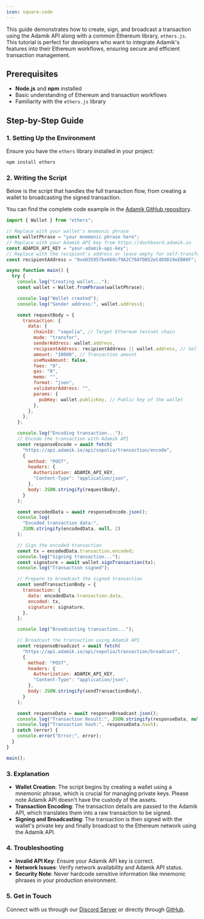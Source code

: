 ```yaml
---
icon: square-code
---
```


This guide demonstrates how to create, sign, and broadcast a transaction using the Adamik API along with a common Ethereum library, `ethers.js`. This tutorial is perfect for developers who want to integrate Adamik's features into their Ethereum workflows, ensuring secure and efficient transaction management.

## Prerequisites

- **Node.js** and **npm** installed
- Basic understanding of Ethereum and transaction workflows
- Familiarity with the `ethers.js` library

## Step-by-Step Guide

### 1. Setting Up the Environment

Ensure you have the `ethers` library installed in your project:

```bash
npm install ethers
```

### 2. Writing the Script

Below is the script that handles the full transaction flow, from creating a wallet to broadcasting the signed transaction.

You can find the complete code example in the [Adamik GitHub repository](https://github.com/AdamikHQ/adamik-link/blob/main/test/docs/ethereum.spec.ts).

```javascript
import { Wallet } from "ethers";

// Replace with your wallet's mnemonic phrase
const walletPhrase = "your mnemonic phrase here";
// Replace with your Adamik API key from https://dashboard.adamik.io
const ADAMIK_API_KEY = "your-adamik-api-key";
// Replace with the recipient's address or leave empty for self-transfer
const recipientAddress = "0xeD35957be660cf9A2C768fDB52eC4D9D19eEB80F";

async function main() {
  try {
    console.log("Creating wallet...");
    const wallet = Wallet.fromPhrase(walletPhrase);

    console.log("Wallet created");
    console.log("Sender address:", wallet.address);

    const requestBody = {
      transaction: {
        data: {
          chainId: "sepolia", // Target Ethereum testnet chain
          mode: "transfer",
          senderAddress: wallet.address,
          recipientAddress: recipientAddress || wallet.address, // Self-send if no recipient
          amount: "10000", // Transaction amount
          useMaxAmount: false,
          fees: "0",
          gas: "0",
          memo: "",
          format: "json",
          validatorAddress: "",
          params: {
            pubKey: wallet.publicKey, // Public key of the wallet
          },
        },
      },
    };

    console.log("Encoding transaction...");
    // Encode the transaction with Adamik API
    const responseEncode = await fetch(
      "https://api.adamik.io/api/sepolia/transaction/encode",
      {
        method: "POST",
        headers: {
          Authorization: ADAMIK_API_KEY,
          "Content-Type": "application/json",
        },
        body: JSON.stringify(requestBody),
      }
    );

    const encodedData = await responseEncode.json();
    console.log(
      "Encoded transaction data:",
      JSON.stringify(encodedData, null, 2)
    );

    // Sign the encoded transaction
    const tx = encodedData.transaction.encoded;
    console.log("Signing transaction...");
    const signature = await wallet.signTransaction(tx);
    console.log("Transaction signed");

    // Prepare to broadcast the signed transaction
    const sendTransactionBody = {
      transaction: {
        data: encodedData.transaction.data,
        encoded: tx,
        signature: signature,
      },
    };

    console.log("Broadcasting transaction...");

    // Broadcast the transaction using Adamik API
    const responseBroadcast = await fetch(
      "https://api.adamik.io/api/sepolia/transaction/broadcast",
      {
        method: "POST",
        headers: {
          Authorization: ADAMIK_API_KEY,
          "Content-Type": "application/json",
        },
        body: JSON.stringify(sendTransactionBody),
      }
    );

    const responseData = await responseBroadcast.json();
    console.log("Transaction Result:", JSON.stringify(responseData, null, 2));
    console.log("Transaction hash:", responseData.hash);
  } catch (error) {
    console.error("Error:", error);
  }
}

main();
```

### 3. Explanation

- **Wallet Creation**: The script begins by creating a wallet using a mnemonic phrase, which is crucial for managing private keys. Please note Adamik API doesn't have the custody of the assets.
- **Transaction Encoding**: The transaction details are passed to the Adamik API, which translates them into a raw transaction to be signed.
- **Signing and Broadcasting**: The transaction is then signed with the wallet's private key and finally broadcast to the Ethereum network using the Adamik API.

### 4. Troubleshooting

- **Invalid API Key**: Ensure your Adamik API key is correct.
- **Network Issues**: Verify network availability and Adamik API status.
- **Security Note**: Never hardcode sensitive information like mnemonic phrases in your production environment.

### 5. Get in Touch

Connect with us through our [Discord Server](https://discord.gg/gsZJR2JfMR) or directly through [GitHub](https://github.com/AdamikHQ).
